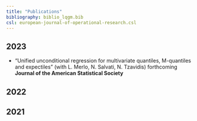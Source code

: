 ```yaml
---
title: "Publications"
bibliography: biblio_lqgm.bib
csl: european-journal-of-operational-research.csl
---
```




## 2023

-  "Unified unconditional regression for multivariate quantiles, M-quantiles and expectiles" (with L.       Merlo, N. Salvati, N. Tzavidis) forthcoming  **Journal of the American Statistical Society**

## 2022

<!-- --- -->
<!-- nocite: '@*' -->
<!-- --- -->


## 2021

<br>